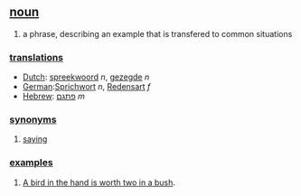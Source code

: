 ==[[noun]]==
# a phrase, describing an example that is transfered to common situations

===[[translation]]s===
*[[Dutch]]: [[spreekwoord]] ''n'', [[gezegde]] ''n''
*[[German]]:[[Sprichwort]] ''n'', [[Redensart]] ''f''
*[[Hebrew]]: [[פתגם]] ''m''

===[[synonym]]s===
# [[saying]]

===[[example]]s===
# [[A bird in the hand is worth two in a bush]].